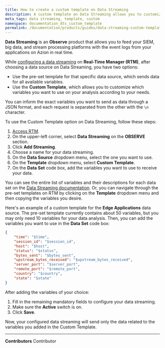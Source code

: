 ```yaml
---
title: How to create a custom template on Data Streaming
description: A custom template on Data Streaming allows you to customize which variables you want to use on your analysis according to your needs.
meta_tags: data streaming, template, custom
namespace: documentation_dts_custom_template
permalink: /documentation/products/guides/data-streaming-custom-template/
---
```


**Data Streaming** is an **Observe** product that allows you to feed your SIEM, big data, and stream processing platforms with the event logs from your applications on Azion in real time.

While [configuring a data streaming](/en/documentation/products/guides/use-data-streaming/) on **Real-Time Manager (RTM)**, after choosing a data source on Data Streaming, you have two options:

- Use the pre-set template for that specific data source, which sends data for all available variables.
- Use the **Custom Template**, which allows you to customize which variables you want to use on your analysis according to your needs.

You can inform the exact variables you want to send as data through a JSON format, and each request is separated from the other with the `\n` character.

To use the Custom Template option on Data Streaming, follow these steps:

1. [Access RTM](https://console.azion.com/).
2. On the upper-left corner, select **Data Streaming** on the **OBSERVE** section.
3. Click **Add Streaming**.
4. Choose a name for your data streaming.
5. On the **Data Source** dropdown menu, select the one you want to use.
6. On the **Template** dropdown menu, select **Custom Template**.
7. On the **Data Set** code box, add the variables you want to use to receive your data.

You can see the entire list of variables and their descriptions for each data set on the [Data Streaming documentation](/en/documentation/products/observe/data-streaming/). Or, you can navigate through the pre-set templates on RTM by clicking on the **Template** dropdown menu and then copying the variables you desire.

Here's an example of a custom template for the **Edge Applications** data source. The pre-set template currently contains about 50 variables, but you may only need 10 variables for your data analysis. Then, you can add the variables you want to use in the **Data Set** code box:

```json
{
	"time": "$time",
    "session_id": "$session_id",
    "host": "$host",
    "status": "$status",
    "bytes_sent": "$bytes_sent",
    "upstream_bytes_received": "$upstream_bytes_received",
    "server_port": "$server_port",
    "remote_port": "$remote_port",
    "country": "$country",
    "state": "$state"
}
```

After adding the variables of your choice:

1. Fill in the remaining mandatory fields to configure your data streaming.
2. Make sure the **Active** switch is on.
3. Click **Save**.

Now, your configured data streaming will send only the data related to the variables you added in the Custom Template.



---


**Contributors** <ContributorList>Contributor</ContributorList>
